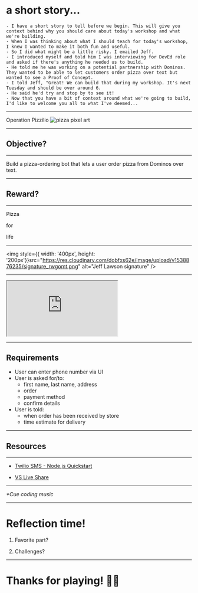 

<Head>
  <title>Operation Pizzilio</title>
</Head>

# a short story...

```notes
- I have a short story to tell before we begin. This will give you context behind why you should care about today's workshop and what we're building.
- When I was thinking about what I should teach for today's workshop, I knew I wanted to make it both fun and useful.
- So I did what might be a little risky. I emailed Jeff.
- I introduced myself and told him I was interviewing for DevEd role and asked if there's anything he needed us to build.
- He told me he was working on a potential partnership with Dominos. They wanted to be able to let customers order pizza over text but wanted to see a Proof of Concept.
- I told Jeff, "Great! We can build that during my workshop. It's next Tuesday and should be over around 6.
- He said he'd try and stop by to see it!
- Now that you have a bit of context around what we're going to build, I'd like to welcome you all to what I've deemed...
```

---

<Appear>
  <BigTitle>Operation</BigTitle>
  <BigTitle>Pizzilio</BigTitle>
  <img src="https://res.cloudinary.com/dobfxs62e/image/upload/v1538954896/pizza-art_qgo24l.png" alt="pizza pixel art"/>
</Appear>

---

## Objective?

---

Build a pizza-ordering bot that lets a user order pizza from Dominos over text.

---

<h2>Reward?</h2>

---

<Appear>
  <p>Pizza</p>
  <p>for</p>
  <p>life</p>
</Appear>

---

<img style={{ width: '400px', height: '200px'}}src="https://res.cloudinary.com/dobfxs62e/image/upload/v1538876235/signature_rwgomt.png" alt="Jeff Lawson signature" />

---

<iframe src="https://codesandbox.io/embed/xpyvm8kozo" style={{ width:'1060px', height:'700px', border:'0', borderRadius: '4px', overflow: 'hidden'}} sandBox="allow-modals allow-forms allow-popups allow-scripts allow-same-origin"></iframe>

---

## Requirements

<Mission>
  <ul>
    <li>User can enter phone number via UI</li>
    <li>User is asked for/to:
      <ul>
        <li>first name, last name, address</li>
        <li>order</li>
        <li>payment method</li>
        <li>confirm details</li>
      </ul>
    </li>
    <li>User is told:
      <ul>
        <li>when order has been received by store</li>
        <li>time estimate for delivery</li>
      </ul>
    </li>
  </ul>
</Mission>

---

## Resources

---

- [Twilio SMS - Node.js Quickstart](https://www.twilio.com/docs/sms/quickstart/node#send-an-outbound-sms-message-with-nodejs)

- [VS Live Share](https://marketplace.visualstudio.com/items?itemName=MS-vsliveshare.vsliveshare)


---

_*Cue coding music_

---

# Reflection time!

1. Favorite part?

2. Challenges?

---

# Thanks for playing! 🙏🏼